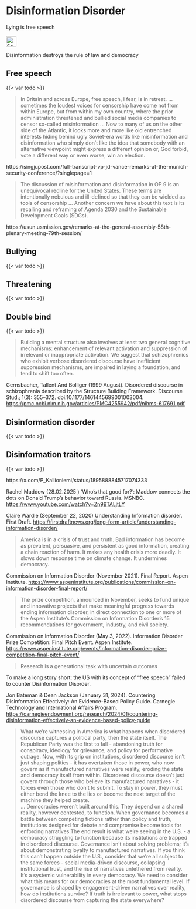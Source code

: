 # Disinformation Disorder {#sec-us-disinfodisorder}

::: {.callout-caution title="Myth"}
Lying is free speech
[<br></br>![Search for topic in EUvsDisinfo](../all_common_img/EUvsDisinfo_400x240.jpg){height=2em}](https://euvsdisinfo.eu/disinformation-cases/?text=ukraine%20nation&sort=relevance)
:::

::: {.callout-tip title="Truth"}
Disinformation destroys the rule of law and democracy
:::


## Free speech

{{< var todo >}}

> In Britain and across Europe, free speech, I fear, is in retreat. ... sometimes the loudest voices for censorship have come not from within Europe, but from within my own country, where the prior administration threatened and bullied social media companies to censor so-called misinformation ... Now to many of us on the other side of the Atlantic, it looks more and more like old entrenched interests hiding behind ugly Soviet-era words like misinformation and disinformation who simply don’t like the idea that somebody with an alternative viewpoint might express a different opinion or, God forbid, vote a different way or even worse, win an election.

https://singjupost.com/full-transcript-vp-jd-vance-remarks-at-the-munich-security-conference/?singlepage=1


> The discussion of misinformation and disinformation in OP 9 is an unequivocal redline for the United States. These terms are intentionally nebulous and ill-defined so that they can be wielded as tools of censorship ... Another concern we have about this text is its recalling and reframing of Agenda 2030 and the Sustainable Development Goals (SDGs). 

https://usun.usmission.gov/remarks-at-the-general-assembly-58th-plenary-meeting-79th-session/


## Bullying

{{< var todo >}}


## Threatening

{{< var todo >}}


## Double bind

{{< var todo >}}

> Building a mental structure also involves at least two general cognitive mechanisms: enhancement of relevant activation and suppression of irrelevant or inappropriate activation. We suggest that schizophrenics who exhibit verbose disordered discourse have inefficient suppression mechanisms, are impaired in laying a foundation, and tend to shift too often.

Gernsbacher, Tallent And Bolliger (1999 August). Disordered discourse in schizophrenia described by the Structure Building Framework. Discourse Stud.; 1(3): 355–372. doi:10.1177/1461445699001003004. [https://pmc.ncbi.nlm.nih.gov/articles/PMC4255942/pdf/nihms-617691.pdf](http://web.archive.org/web/20241208120650/https://pmc.ncbi.nlm.nih.gov/articles/PMC4255942/pdf/nihms-617691.pdf)


## Disinformation disorder

{{< var todo >}}



## Disinformation traitors

{{< var todo >}}


https://x.com/P_Kallioniemi/status/1895888845717074333

Rachel Maddow (28.02.2025 ) 'Who's that good for?': Maddow connects the dots on Donald Trump's behavior toward Russia. MSNBC. [https://www.youtube.com/watch?v=Zn9BTALjtLY](https://www.youtube.com/watch?v=Zn9BTALjtLY)


Claire Wardle (September 22, 2020) Understanding Information disorder. First Draft. 
[https://firstdraftnews.org/long-form-article/understanding-information-disorder/](https://firstdraftnews.org/long-form-article/understanding-information-disorder/)



> America is in a crisis of trust and truth. Bad information has become as prevalent, persuasive, and persistent as good information, creating a chain reaction of harm. It makes any health crisis more deadly. It slows down response time on climate change. It undermines democracy. 

Commission on Information Disorder (November 2021). Final Report. Aspen Institute.
[https://www.aspeninstitute.org/publications/commission-on-information-disorder-final-report/](https://www.aspeninstitute.org/publications/commission-on-information-disorder-final-report/)



> The prize competition, announced in November, seeks to fund unique and innovative projects that make meaningful progress towards ending information disorder, in direct connection to one or more of the Aspen Institute’s Commission on Information Disorder’s 15 recommendations for government, industry, and civil society.

Commission on Information Disorder (May 3, 2022). Information Disorder Prize Competition: Final Pitch Event. Aspen Institute. 
[https://www.aspeninstitute.org/events/information-disorder-prize-competition-final-pitch-event/](https://www.aspeninstitute.org/events/information-disorder-prize-competition-final-pitch-event/)




> Research is a generational task with uncertain outcomes

To make a long story short: the US with its concept of "free speech" failed to counter Disinformation Disorder. 

Jon Bateman & Dean Jackson (January 31, 2024). Countering Disinformation Effectively: An Evidence-Based Policy Guide. Carnegie Technology and International Affairs Program. [https://carnegieendowment.org/research/2024/01/countering-disinformation-effectively-an-evidence-based-policy-guide](https://carnegieendowment.org/research/2024/01/countering-disinformation-effectively-an-evidence-based-policy-guide)


> What we’re witnessing in America is what happens when disordered discourse captures a political party, then the state itself. The Republican Party was the first to fall - abandoning truth for conspiracy, ideology for grievance, and policy for performative outrage. Now, with its grip on institutions, disordered discourse isn’t just shaping politics - it has overtaken those in power, who now govern as if manufactured narratives were reality, eroding the state and democracy itself from within. Disordered discourse doesn’t just govern through those who believe its manufactured narratives - it forces even those who don’t to submit. To stay in power, they must either bend the knee to the lies or become the next target of the machine they helped create.  
> ... 
> Democracies weren’t built around this. They depend on a shared reality, however contested, to function. When governance becomes a battle between competing fictions rather than policy and truth, institutions designed for debate and compromise become tools for enforcing narratives.The end result is what we’re seeing in the U.S. - a democracy struggling to function because its institutions are trapped in disordered discourse. Governance isn’t about solving problems; it’s about demonstrating loyalty to manufactured narratives. If you think this can’t happen outside the U.S., consider that we’re all subject to the same forces - social media-driven discourse, collapsing institutional trust, and the rise of narratives untethered from reality. It’s a systemic vulnerability in every democracy. We need to consider what this means for our democracies at the most fundamental level. If governance is shaped by engagement-driven narratives over reality, how do institutions survive? If truth is irrelevant to power, what stops disordered discourse from capturing the state everywhere? 
